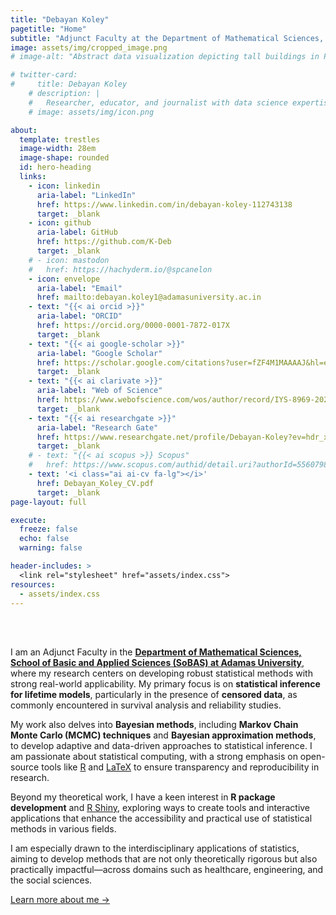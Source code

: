```yaml
---
title: "Debayan Koley"
pagetitle: "Home"
subtitle: "Adjunct Faculty at the Department of Mathematical Sciences, School of Basic and Applied Sciences, Adamas University"
image: assets/img/cropped_image.png
# image-alt: "Abstract data visualization depicting tall buildings in Philadelphia as a circle. The text inside the circle reads Philadelphia Skyline"

# twitter-card:
#     title: Debayan Koley
    # description: |
    #   Researcher, educator, and journalist with data science expertise.
    # image: assets/img/icon.png

about:
  template: trestles
  image-width: 28em
  image-shape: rounded
  id: hero-heading
  links:
    - icon: linkedin
      aria-label: "LinkedIn"
      href: https://www.linkedin.com/in/debayan-koley-112743138
      target: _blank
    - icon: github
      aria-label: GitHub
      href: https://github.com/K-Deb
      target: _blank
    # - icon: mastodon
    #   href: https://hachyderm.io/@spcanelon
    - icon: envelope
      aria-label: "Email"
      href: mailto:debayan.koley1@adamasuniversity.ac.in
    - text: "{{< ai orcid >}}"
      aria-label: "ORCID"
      href: https://orcid.org/0000-0001-7872-017X
      target: _blank
    - text: "{{< ai google-scholar >}}"
      aria-label: "Google Scholar"
      href: https://scholar.google.com/citations?user=fZF4M1MAAAAJ&hl=en
      target: _blank
    - text: "{{< ai clarivate >}}"
      aria-label: "Web of Science"
      href: https://www.webofscience.com/wos/author/record/IYS-8969-2023
      target: _blank
    - text: "{{< ai researchgate >}}"
      aria-label: "Research Gate"
      href: https://www.researchgate.net/profile/Debayan-Koley?ev=hdr_xprf
      target: _blank
    # - text: "{{< ai scopus >}} Scopus"
    #   href: https://www.scopus.com/authid/detail.uri?authorId=55607981900
    - text: '<i class="ai ai-cv fa-lg"></i>'
      href: Debayan_Koley_CV.pdf
      target: _blank
page-layout: full

execute: 
  freeze: false
  echo: false
  warning: false

header-includes: >
  <link rel="stylesheet" href="assets/index.css">
resources:
  - assets/index.css
---
```


<br><br>

::: {#hero-heading}
I am an Adjunct Faculty in the [**Department of Mathematical Sciences, School of Basic and Applied Sciences (SoBAS) at Adamas University**](https://science.adamasuniversity.ac.in/mathematics/), where my research centers on developing robust statistical methods with strong real-world applicability. My primary focus is on **statistical inference for lifetime models**, particularly in the presence of **censored data**, as commonly encountered in survival analysis and reliability studies.

My work also delves into **Bayesian methods**, including **Markov Chain Monte Carlo (MCMC) techniques** and **Bayesian approximation methods**, to develop adaptive and data-driven approaches to statistical inference. I am passionate about statistical computing, with a strong emphasis on open-source tools like [R](https://www.r-project.org/) and [LaTeX](https://www.latex-project.org/) to ensure transparency and reproducibility in research.

Beyond my theoretical work, I have a keen interest in **R package development** and [R Shiny](https://shiny.posit.co/), exploring ways to create tools and interactive applications that enhance the accessibility and practical use of statistical methods in various fields.

I am especially drawn to the interdisciplinary applications of statistics, aiming to develop methods that are not only theoretically rigorous but also practically impactful—across domains such as healthcare, engineering, and the social sciences.

[Learn more about me &rarr;](about.qmd){.about-links .subtitle}
:::

<!-- hero-heading -->
